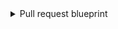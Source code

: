 <details>
<summary>Pull request blueprint</summary>

```json showLineNumbers
{
  "identifier": "bitbucketPullRequest",
  "title": "Pull Request",
  "icon": "GitVersion",
  "schema": {
    "properties": {
      "creator": {
        "title": "Creator",
        "type": "string",
        "format": "user"
      },
      "assignees": {
        "title": "Assignees",
        "type": "array"
      },
      "reviewers": {
        "title": "Reviewers",
        "type": "array"
      },
      "status": {
        "title": "Status",
        "type": "string",
        "enum": ["MERGED", "OPEN", "DECLINED"],
        "enumColors": {
          "MERGED": "purple",
          "OPEN": "green",
          "DECLINED": "red"
        }
      },
      "createdAt": {
        "title": "Create At",
        "type": "string",
        "format": "date-time"
      },
      "updatedAt": {
        "title": "Updated At",
        "type": "string",
        "format": "date-time"
      },
      "link": {
        "title": "Link",
        "format": "url",
        "type": "string"
      }
    },
    "required": []
  },
  "mirrorProperties": {},
  "calculationProperties": {},
  "relations": {
    "repository": {
      "title": "Repository",
      "target": "bitbucketRepository",
      "required": false,
      "many": false
    }
  }
}
```

</details>
